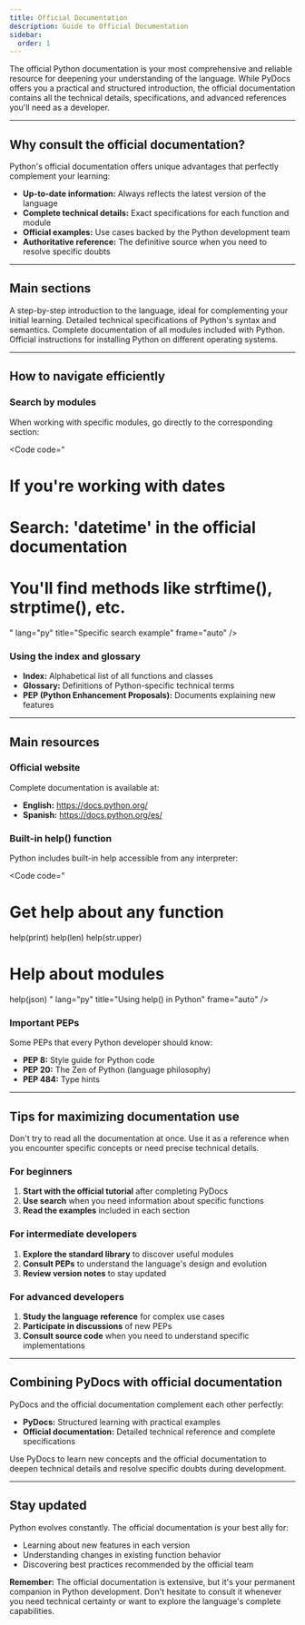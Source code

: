 ```yaml
---
title: Official Documentation
description: Guide to Official Documentation
sidebar:
  order: 1
---
```




The official Python documentation is your most comprehensive and reliable resource for deepening your understanding of the language. While PyDocs offers you a practical and structured introduction, the official documentation contains all the technical details, specifications, and advanced references you'll need as a developer.

---

## Why consult the official documentation?

Python's official documentation offers unique advantages that perfectly complement your learning:

- **Up-to-date information:** Always reflects the latest version of the language
- **Complete technical details:** Exact specifications for each function and module
- **Official examples:** Use cases backed by the Python development team
- **Authoritative reference:** The definitive source when you need to resolve specific doubts

---

## Main sections

<CardGrid>
  <Card title="Official tutorial" icon="open-book">
    A step-by-step introduction to the language, ideal for complementing your initial learning.
  </Card>
  
  <Card title="Language reference" icon="document">
    Detailed technical specifications of Python's syntax and semantics.
  </Card>
  
  <Card title="Standard library" icon="seti:config">
    Complete documentation of all modules included with Python.
  </Card>
  
  <Card title="Installation guides" icon="seti:gear">
    Official instructions for installing Python on different operating systems.
  </Card>
</CardGrid>

---

## How to navigate efficiently

### Search by modules

When working with specific modules, go directly to the corresponding section:

<Code
code="
# If you're working with dates

# Search: 'datetime' in the official documentation
# You'll find methods like strftime(), strptime(), etc.
"
lang="py"
title="Specific search example"
frame="auto"
/>

### Using the index and glossary

- **Index:** Alphabetical list of all functions and classes
- **Glossary:** Definitions of Python-specific technical terms
- **PEP (Python Enhancement Proposals):** Documents explaining new features

---

## Main resources

### Official website

Complete documentation is available at:
- **English:** https://docs.python.org/
- **Spanish:** https://docs.python.org/es/

### Built-in help() function

Python includes built-in help accessible from any interpreter:

<Code
code="
# Get help about any function
help(print)
help(len)
help(str.upper)

# Help about modules
help(json)
"
lang="py"
title="Using help() in Python"
frame="auto"
/>

### Important PEPs

Some PEPs that every Python developer should know:

- **PEP 8:** Style guide for Python code
- **PEP 20:** The Zen of Python (language philosophy)
- **PEP 484:** Type hints

---

## Tips for maximizing documentation use

<Aside type="tip" title="Reading strategy">
Don't try to read all the documentation at once. Use it as a reference when you encounter specific concepts or need precise technical details.
</Aside>

### For beginners

1. **Start with the official tutorial** after completing PyDocs
2. **Use search** when you need information about specific functions
3. **Read the examples** included in each section

### For intermediate developers

1. **Explore the standard library** to discover useful modules
2. **Consult PEPs** to understand the language's design and evolution
3. **Review version notes** to stay updated

### For advanced developers

1. **Study the language reference** for complex use cases
2. **Participate in discussions** of new PEPs
3. **Consult source code** when you need to understand specific implementations

---

## Combining PyDocs with official documentation

PyDocs and the official documentation complement each other perfectly:

- **PyDocs:** Structured learning with practical examples
- **Official documentation:** Detailed technical reference and complete specifications

<Aside type="note" title="Recommendation">
Use PyDocs to learn new concepts and the official documentation to deepen technical details and resolve specific doubts during development.
</Aside>

---

## Stay updated

Python evolves constantly. The official documentation is your best ally for:

- Learning about new features in each version
- Understanding changes in existing function behavior
- Discovering best practices recommended by the official team

**Remember:** The official documentation is extensive, but it's your permanent companion in Python development. Don't hesitate to consult it whenever you need technical certainty or want to explore the language's complete capabilities.
